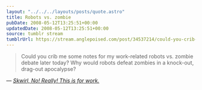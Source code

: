 ```yaml
---
layout: "../../../layouts/posts/quote.astro"
title: Robots vs. zombie
pubDate: 2008-05-12T13:25:51+00:00
updatedDate: 2008-05-12T13:25:51+00:00
source: tumblr stream
tumblrUrl: https://stream.anglepoised.com/post/34537214/could-you-crib-me-some-notes-for-my-work-related
---
```


> Could you crib me some notes for my work-related robots vs. zombie debate later today? Why would robots defeat zombies in a knock-out, drag-out apocalypse?

— <cite>[Skwirl, _No! Really! This is for work._](https://ask.metafilter.com/91159/No-Really-This-is-for-work)</cite>
